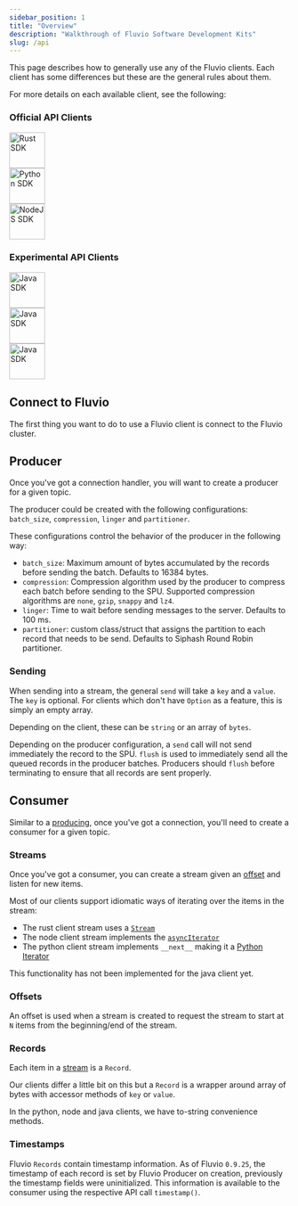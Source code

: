 ```yaml
---
sidebar_position: 1
title: "Overview"
description: "Walkthrough of Fluvio Software Development Kits"
slug: /api
---
```


This page describes how to generally use any of the Fluvio clients.  Each
client has some differences but these are the general rules about them.

For more details on each available client, see the following:

### Official API Clients

<div style={{ paddingLeft: '20px', display: 'inline' }}>
  <a href="https://docs.rs/fluvio/latest/fluvio/" target="_blank">
    <img src="/img/docs/sdk/rust.svg" alt="Rust SDK" height="64px" width="64px" />
  </a>
</div>

<div style={{ paddingLeft: '20px', display: 'inline' }}>
  <a href="https://infinyon.github.io/fluvio-client-python/fluvio.html" target="_blank">
    <img src="/img/docs/sdk/python.svg" alt="Python SDK" height="64px" width="64px" />
  </a>
</div>

<div style={{ paddingLeft: '20px', display: 'inline' }}>
  <a href="https://infinyon.github.io/fluvio-client-node/" target="_blank">
    <img src="/img/docs/sdk/nodejs.svg" alt="NodeJS SDK" height="64px" width="64px" />
  </a>
</div>

### Experimental API Clients

<div style={{ paddingLeft: '20px', display: 'inline' }}>
  <a href="https://infinyon.github.io/fluvio-client-java/com/infinyon/fluvio/package-summary.html" target="_blank">
    <img src="/img/docs/sdk/java.svg" alt="Java SDK" height="64px" width="64px" />
  </a>
</div>

<div style={{ paddingLeft: '20px', display: 'inline' }}>
  <a href="https://github.com/avinassh/fluvio-go
" target="_blank">
    <img src="/img/docs/sdk/golang.svg" alt="Java SDK" height="64px" width="64px" />
  </a>
</div>

<div style={{ paddingLeft: '20px', display: 'inline' }}>
  <a href="https://github.com/viniarck/fluvio-ex
" target="_blank">
    <img src="/img/docs/sdk/elixir.svg" alt="Java SDK" height="64px" width="64px" />
  </a>
</div>

## Connect to Fluvio

The first thing you want to do to use a Fluvio client is connect to the Fluvio
cluster.

## Producer

Once you've got a connection handler, you will want to create a producer for a
given topic.

The producer could be created with the following configurations: `batch_size`, `compression`, `linger` and `partitioner`.

These configurations control the behavior of the producer in the following way:

* `batch_size`: Maximum amount of bytes accumulated by the records before sending the batch. Defaults to 16384 bytes.
* `compression`: Compression algorithm used by the producer to compress each batch before sending to the SPU. Supported compression algorithms are `none`, `gzip`, `snappy` and `lz4`.
* `linger`: Time to wait before sending messages to the server. Defaults to 100 ms.
* `partitioner`: custom class/struct that assigns the partition to each record that needs to be send. Defaults to Siphash Round Robin partitioner.

### Sending

When sending into a stream, the general `send` will take a `key` and a `value`.
The `key` is optional. For clients which don't have `Option` as a feature, this
is simply an empty array.

Depending on the client, these can be `string` or an array of `bytes`.

Depending on the producer configuration, a `send` call will not send immediately the record to the SPU. `flush` is used to immediately send all the queued records in the producer batches. Producers should `flush` before terminating to ensure that all records are sent properly.

## Consumer

Similar to a [producing](#producer), once you've got a connection, you'll need
to create a consumer for a given topic.

### Streams

Once you've got a consumer, you can create a stream given an [offset](#offsets)
and listen for new items.

Most of our clients support idiomatic ways of iterating over the items in the stream:
* The rust client stream uses a [`Stream`]
* The node client stream implements the [`asyncIterator`]
* The python client stream implements `__next__` making it a [Python Iterator]

[`Stream`]: https://docs.rs/futures/0.3.15/futures/stream/trait.Stream.html
[`asyncIterator`]: https://developer.mozilla.org/en-US/docs/Web/JavaScript/Reference/Statements/for-await...of
[Python Iterator]: https://wiki.python.org/moin/Iterator

This functionality has not been implemented for the java client yet.

### Offsets

An offset is used when a stream is created to request the stream to start at
`N` items from the beginning/end of the stream.

### Records

Each item in a [stream](#streams) is a `Record`.

Our clients differ a little bit on this but a `Record` is a wrapper around
array of bytes with accessor methods of `key` or `value`.

In the python, node and java clients, we have to-string convenience methods.

### Timestamps

Fluvio `Records` contain timestamp information. As of Fluvio `0.9.25`, the timestamp of each record is set by Fluvio Producer on creation, previously the timestamp fields were uninitialized. This information is available to the consumer using the respective API call `timestamp()`.
